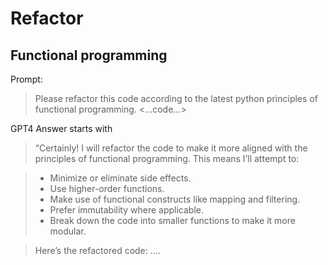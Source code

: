 


# Refactor

## Functional programming


Prompt:

> Please refactor this code according to the latest python principles of
> functional programming.  <...code...>

GPT4 Answer starts with

> "Certainly! I will refactor the code to make it more aligned with the
> principles of functional programming. This means I'll attempt to:

> - Minimize or eliminate side effects.
> - Use higher-order functions.
> - Make use of functional constructs like mapping and filtering.
> - Prefer immutability where applicable.
> - Break down the code into smaller functions to make it more modular.

> Here's the refactored code: ....



